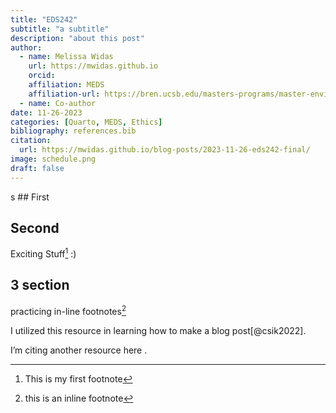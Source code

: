 ```yaml
---
title: "EDS242"
subtitle: "a subtitle"
description: "about this post"
author:
  - name: Melissa Widas
    url: https://mwidas.github.io
    orcid:
    affiliation: MEDS
    affiliation-url: https://bren.ucsb.edu/masters-programs/master-environmental-data-science
  - name: Co-author
date: 11-26-2023
categories: [Quarto, MEDS, Ethics]
bibliography: references.bib
citation:
  url: https://mwidas.github.io/blog-posts/2023-11-26-eds242-final/
image: schedule.png
draft: false
---
```

s
## First

## Second

Exciting Stuff[^1] :)

[^1]: This is my first footnote

## 3 section

practicing in-line footnotes[^2]

[^2]: this is an inline footnote

I utilized this resource in learning how to make a blog post[@csik2022].

I'm citing another resource here .
